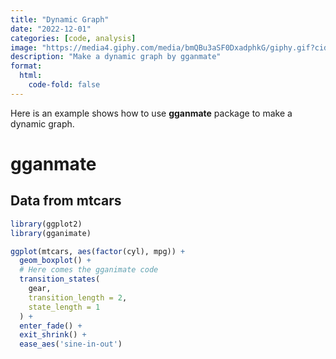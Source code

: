 ```yaml
---
title: "Dynamic Graph"
date: "2022-12-01"
categories: [code, analysis]
image: "https://media4.giphy.com/media/bmQBu3aSF0DxadphkG/giphy.gif?cid=ecf05e47meob1g8g28iy7nkmukn31jbyq2jp88g0eqwwedn8&rid=giphy.gif&ct=g"
description: "Make a dynamic graph by gganmate"
format:
  html:
    code-fold: false
---
```


Here is an example shows how to use **gganmate** package to make a dynamic graph.

# gganmate

## Data from mtcars

```r
library(ggplot2)
library(gganimate)

ggplot(mtcars, aes(factor(cyl), mpg)) + 
  geom_boxplot() + 
  # Here comes the gganimate code
  transition_states(
    gear,
    transition_length = 2,
    state_length = 1
  ) +
  enter_fade() + 
  exit_shrink() +
  ease_aes('sine-in-out')
```
